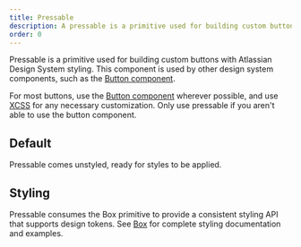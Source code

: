 ```yaml
---
title: Pressable
description: A pressable is a primitive used for building custom buttons.
order: 0
---
```




<CodeDocsHeader
  name="@atlaskit/primitives"
  repository="https://bitbucket.org/atlassian/atlassian-frontend-mirror"
  directoryName="primitives"
/>

Pressable is a primitive used for building custom buttons with Atlassian Design System styling. This component is used by other design system components, such as the [Button component](/components/button/examples).

For most buttons, use the [Button component](/components/button/examples) wherever possible, and use [XCSS](/components/primitives/xcss/usage) for any necessary customization. Only use pressable if you aren't able to use the button component.

## Default

Pressable comes unstyled, ready for styles to be applied.

<Example
  Component={PressableDefault}
  packageName="@atlaskit/primitives/pressable"
/>

## Styling

Pressable consumes the Box primitive to provide a consistent styling API that supports design tokens. See [Box](/components/primitives/box/examples) for complete styling documentation and examples.

<Example
  Component={PressableStyled}
  packageName="@atlaskit/primitives/pressable"
/>
